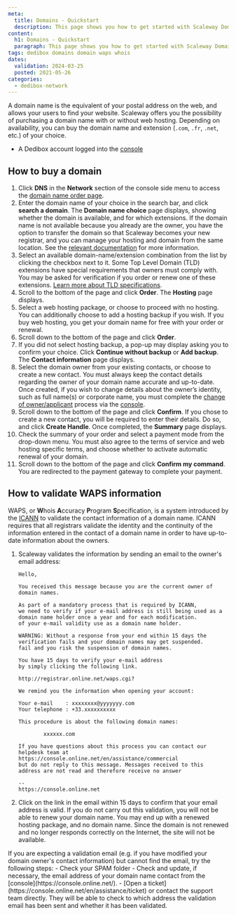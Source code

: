 ```yaml
---
meta:
  title: Domains - Quickstart
  description: This page shows you how to get started with Scaleway Domains.
content:
  h1: Domains - Quickstart
  paragraph: This page shows you how to get started with Scaleway Domains.
tags: dedibox domains domain waps whois 
dates:
  validation: 2024-03-25
  posted: 2021-05-26
categories:
  - dedibox-network
---
```


A domain name is the equivalent of your postal address on the web, and allows your users to find your website. Scaleway offers you the possibility of purchasing a domain name with or without web hosting. Depending on availability, you can buy the domain name and extension (`.com`, `.fr`, `.net`, etc.) of your choice.

<Macro id="requirements" />

- A Dedibox account logged into the [console](https://console.online.net)

## How to buy a domain

1. Click **DNS** in the **Network** section of the console side menu to access the [domain name order page](https://www.scaleway.com/en/domain/).
2. Enter the domain name of your choice in the search bar, and click **search a domain**. The **Domain name choice** page displays, showing whether the domain is available, and for which extensions.
    <Message type="tip">
      If the domain name is not available because you already are the owner, you have the option to transfer the domain so that Scaleway becomes your new registrar, and you can manage your hosting and domain from the same location. See the [relevant documentation](/dedibox-network/domains/how-to/transfer-domain/) for more information.
    </Message>
3. Select an available domain-name/extension combination from the list by clicking the checkbox next to it.
    <Message type="note">
      Some Top Level Domain (TLD) extensions have special requirements that owners must comply with. You may be asked for verification if you order or renew one of these extensions. [Learn more about TLD specifications](/dedibox-network/domains/concepts/#tld-specifications-at-scaleway).
    </Message>
4. Scroll to the bottom of the page and click **Order**. The **Hosting** page displays.
5. Select a web hosting package, or choose to proceed with no hosting. You can additionally choose to add a hosting backup if you wish.
    <Message type="note">
      If you buy web hosting, you get your domain name for free with your order or renewal.
    </Message>
6. Scroll down to the bottom of the page and click **Order**.
7. If you did not select hosting backup, a pop-up may display asking you to confirm your choice. Click **Continue without backup** or **Add backup**. The **Contact information** page displays.
8. Select the domain owner from your existing contacts, or choose to create a new contact.
    <Message type = "important">
      You must always keep the contact details regarding the owner of your domain name accurate and up-to-date. Once created, if you wish to change details about the owner’s identity, such as full name(s) or corporate name, you must complete the [change of owner/applicant](/dedibox-network/domains/how-to/change-ownership/) process via the [console](https://console.online.net/fr/domain/trade).
    </Message>
9. Scroll down to the bottom of the page and click **Confirm**.
    <Message type="tip">
      If you chose to create a new contact, you will be required to enter their details. Do so, and click **Create Handle**. Once completed, the **Summary** page displays.
    </Message>
10. Check the summary of your order and select a payment mode from the drop-down menu. You must also agree to the terms of service and web hosting specific terms, and choose whether to activate automatic renewal of your domain.
11. Scroll down to the bottom of the page and click **Confirm my command**. You are redirected to the payment gateway to complete your payment.

## How to validate WAPS information

WAPS, or **W**hois **A**ccuracy **P**rogram **S**pecification, is a system introduced by the [ICANN](https://www.icann.org/) to validate the contact information of a domain name. ICANN requires that all registrars validate the identity and the continuity of the information entered in the contact of a domain name in order to have up-to-date information about the owners.

1. Scaleway validates the information by sending an email to the owner's email address:
    ```
    Hello,

    You received this message because you are the current owner of
    domain names.

    As part of a mandatory process that is required by ICANN,
    we need to verify if your e-mail address is still being used as a domain name holder once a year and for each modification. 
    of your e-mail validity use as a domain name holder.

    WARNING: Without a response from your end within 15 days the verification fails and your domain names may get suspended.
    fail and you risk the suspension of domain names.

    You have 15 days to verify your e-mail address
    by simply clicking the following link.

    http://registrar.online.net/waps.cgi?

    We remind you the information when opening your account:

    Your e-mail    : xxxxxxxx@yyyyyyy.com
    Your telephone : +33.xxxxxxxxxx

    This procedure is about the following domain names:

            xxxxxx.com

    If you have questions about this process you can contact our
    helpdesk team at https://console.online.net/en/assistance/commercial
    but do not reply to this message. Messages received to this
    address are not read and therefore receive no answer

    --
    https://console.online.net
    ```
2. Click on the link in the email within 15 days to confirm that your email address is valid.
    <Message type="important">
      If you do not carry out this validation, you will not be able to renew your domain name. You may end up with a renewed hosting package, and no domain name. Since the domain is not renewed and no longer responds correctly on the Internet, the site will not be available.
    </Message>

<Message type="tip">
  If you are expecting a validation email (e.g. if you have modified your domain owner's contact information) but cannot find the email, try the following steps:
    - Check your SPAM folder
    - Check and update, if necessary, the email address of your domain name contact from the [console](https://console.online.net/).
    - [Open a ticket](https://console.online.net/en/assistance/ticket) or contact the support team directly. They will be able to check to which address the validation email has been sent and whether it has been validated.
</Message>